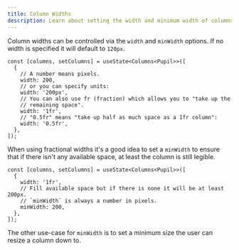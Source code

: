 ```yaml
---
title: Column Widths
description: Learn about setting the width and minimum width of columns
---
```


Column widths can be controlled via the `width` and `minWidth` options. If no width is specified it will default to `120px`.

```ts:title=Using+width
const [columns, setColumns] = useState<Columns<Pupil>>([
  {
    // A number means pixels.
    width: 200,
    // or you can specify units:
    width: '200px',
    // You can also use fr (fraction) which allows you to "take up the
    // remaining space".
    width: '1fr',
    // "0.5fr" means "take up half as much space as a 1fr column":
    width: '0.5fr',
  },
]);
```

When using fractional widths it's a good idea to set a `minWidth` to ensure that if there isn't any available space, at least the column is still legible.

```ts:title=Using+minWidth
const [columns, setColumns] = useState<Columns<Pupil>>([
  {
    width: '1fr',
    // Fill available space but if there is none it will be at least 200px.
    // `minWidth` is always a number in pixels.
    minWidth: 200,
  },
]);
```

The other use-case for `minWidth` is to set a minimum size the user can resize a column down to.
